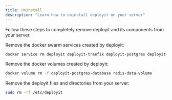 ```yaml
---
title: Uninstall
description: "Learn how to uninstall deployit on your server"
---
```



Follow these steps to completely remove deployit and its components from your server.

<Steps>
<Step>
Remove the docker swarm services created by deployit:

   ```bash
   docker service rm deployit deployit-traefik deployit-postgres deployit-redis
   ```
 
</Step>
 
<Step>
 
Remove the docker volumes created by deployit:

   ```bash
   docker volume rm -f deployit-postgres-database redis-data-volume
   ```
 
</Step>
 
<Step>

Remove the deployit files and directories from your server:

   ```bash
   sudo rm -rf /etc/deployit
   ```
 
</Step>
</Steps>